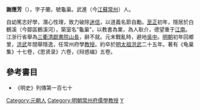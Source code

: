 '''謝應芳'''（{{bd|1295年||1392年||}}），字子蘭，號龜巢。武進（今[[江蘇|江蘇]][[常州|常州]]）人。

自幼篤志好學，潛心性理，致力破除[[迷信|迷信]]，以道義名節自勵。[[至正|至正]]初年，隱居於白鶴溪（今鄒區鶴溪河），築室名“龜巢”，以教書為業，為人耿介，德望重于[[江南|江南]]。江浙行省舉為[[三衢清獻書院|三衢清獻書院]][[山長|山長]]，辭不就。元末戰亂時，避地[[吳中|吳中]]。[[明朝|明朝]]初年回鄉里，[[洪武|洪武]]年間舉隱逸，任常州府學[[教授_(官名)|教授]]。約卒於[[明太祖|明太祖]][[洪武|洪武]]二十五年。著有《龟巢集》十七卷，《思贤录》六卷，《辩惑编》五卷。

==參考書目==
* 《明史》列傳第一百七十

{{DEFAULTSORT:X謝}}
[[Category:元朝人|Category:元朝人]]
[[Category:明朝常州府儒學教授|Category:明朝常州府儒學教授]]
[[Category:謝姓|Y]]
{{明朝人物小作品}}